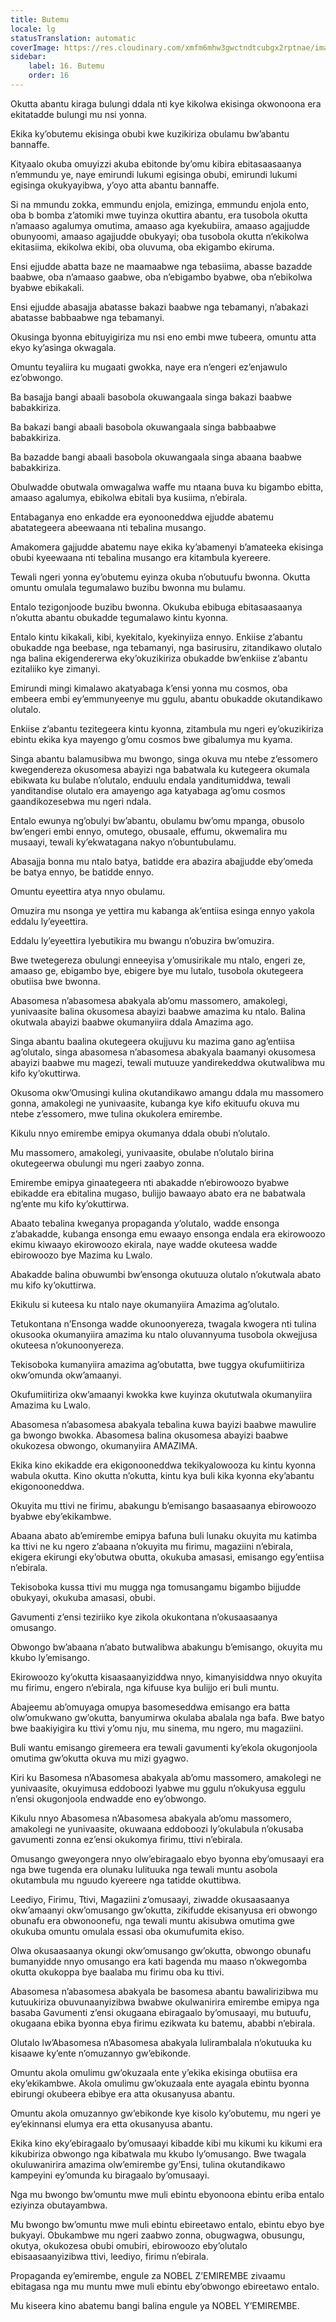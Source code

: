 ```yaml
---
title: Butemu
locale: lg
statusTranslation: automatic
coverImage: https://res.cloudinary.com/xmfm6mhw3gwctndtcubgx2rptnae/image/upload/v1740337243/small_cover_educacion_fundamental_a051170f1c.webp
sidebar:
    label: 16. Butemu
    order: 16
---
```

Okutta abantu kiraga bulungi ddala nti kye kikolwa ekisinga okwonoona era ekitatadde bulungi mu nsi yonna.

Ekika ky’obutemu ekisinga obubi kwe kuzikiriza obulamu bw’abantu bannaffe.

Kityaalo okuba omuyizzi akuba ebitonde by’omu kibira ebitasaasaanya n’emmundu ye, naye emirundi lukumi egisinga obubi, emirundi lukumi egisinga okukyayibwa, y’oyo atta abantu bannaffe.

Si na mmundu zokka, emmundu enjola, emizinga, emmundu enjola ento, oba b bomba z’atomiki mwe tuyinza okuttira abantu, era tusobola okutta n’amaaso agalumya omutima, amaaso aga kyekubiira, amaaso agajjudde obunyoomi, amaaso agajjudde obukyayi; oba tusobola okutta n’ekikolwa ekitasiima, ekikolwa ekibi, oba oluvuma, oba ekigambo ekiruma.

Ensi ejjudde abatta baze ne maamaabwe nga tebasiima, abasse bazadde baabwe, oba n’amaaso gaabwe, oba n’ebigambo byabwe, oba n’ebikolwa byabwe ebikakali.

Ensi ejjudde abasajja abatasse bakazi baabwe nga tebamanyi, n’abakazi abatasse babbaabwe nga tebamanyi.

Okusinga byonna ebituyigiriza mu nsi eno embi mwe tubeera, omuntu atta ekyo ky’asinga okwagala.

Omuntu teyaliira ku mugaati gwokka, naye era n’engeri ez’enjawulo ez’obwongo.

Ba basajja bangi abaali basobola okuwangaala singa bakazi baabwe babakkiriza.

Ba bakazi bangi abaali basobola okuwangaala singa babbaabwe babakkiriza.

Ba bazadde bangi abaali basobola okuwangaala singa abaana baabwe babakkiriza.

Obulwadde obutwala omwagalwa waffe mu ntaana buva ku bigambo ebitta, amaaso agalumya, ebikolwa ebitali bya kusiima, n’ebirala.

Entabaganya eno enkadde era eyonooneddwa ejjudde abatemu abatategeera abeewaana nti tebalina musango.

Amakomera gajjudde abatemu naye ekika ky’abamenyi b’amateeka ekisinga obubi kyeewaana nti tebalina musango era kitambula kyereere.

Tewali ngeri yonna ey’obutemu eyinza okuba n’obutuufu bwonna. Okutta omuntu omulala tegumalawo buzibu bwonna mu bulamu.

Entalo tezigonjoode buzibu bwonna. Okukuba ebibuga ebitasaasaanya n’okutta abantu obukadde tegumalawo kintu kyonna.

Entalo kintu kikakali, kibi, kyekitalo, kyekinyiiza ennyo. Enkiise z’abantu obukadde nga beebase, nga tebamanyi, nga basirusiru, zitandikawo olutalo nga balina ekigendererwa eky’okuzikiriza obukadde bw’enkiise z’abantu ezitaliiko kye zimanyi.

Emirundi mingi kimalawo akatyabaga k’ensi yonna mu cosmos, oba embeera embi ey’emmunyeenye mu ggulu, abantu obukadde okutandikawo olutalo.

Enkiise z’abantu tezitegeera kintu kyonna, zitambula mu ngeri ey’okuzikiriza ebintu ekika kya mayengo g’omu cosmos bwe gibalumya mu kyama.

Singa abantu balamusibwa mu bwongo, singa okuva mu ntebe z’essomero kwegendereza okusomesa abayizi nga babatwala ku kutegeera okumala ebikwata ku bulabe n’olutalo, enduulu endala yanditumiddwa, tewali yanditandise olutalo era amayengo aga katyabaga ag’omu cosmos gaandikozesebwa mu ngeri ndala.

Entalo ewunya ng’obulyi bw’abantu, obulamu bw’omu mpanga, obusolo bw’engeri embi ennyo, omutego, obusaale, effumu, okwemalira mu musaayi, tewali ky’ekwatagana nakyo n’obuntubulamu.

Abasajja bonna mu ntalo batya, batidde era abazira abajjudde eby’omeda be batya ennyo, be batidde ennyo.

Omuntu eyeettira atya nnyo obulamu.

Omuzira mu nsonga ye yettira mu kabanga ak’entiisa esinga ennyo yakola eddalu ly’eyeettira.

Eddalu ly’eyeettira lyebutikira mu bwangu n’obuzira bw’omuzira.

Bwe twetegereza obulungi enneeyisa y’omusirikale mu ntalo, engeri ze, amaaso ge, ebigambo bye, ebigere bye mu lutalo, tusobola okutegeera obutiisa bwe bwonna.

Abasomesa n’abasomesa abakyala ab’omu massomero, amakolegi, yunivaasite balina okusomesa abayizi baabwe amazima ku ntalo. Balina okutwala abayizi baabwe okumanyiira ddala Amazima ago.

Singa abantu baalina okutegeera okujjuvu ku mazima gano ag’entiisa ag’olutalo, singa abasomesa n’abasomesa abakyala baamanyi okusomesa abayizi baabwe mu magezi, tewali mutuuze yandirekeddwa okutwalibwa mu kifo ky’okuttirwa.

Okusoma okw’Omusingi kulina okutandikawo amangu ddala mu massomero gonna, amakolegi ne yunivaasite, kubanga kye kifo ekituufu okuva mu ntebe z’essomero, mwe tulina okukolera emirembe.

Kikulu nnyo emirembe emipya okumanya ddala obubi n’olutalo.

Mu massomero, amakolegi, yunivaasite, obulabe n’olutalo birina okutegeerwa obulungi mu ngeri zaabyo zonna.

Emirembe emipya ginaategeera nti abakadde n’ebirowoozo byabwe ebikadde era ebitalina mugaso, bulijjo bawaayo abato era ne babatwala ng’ente mu kifo ky’okuttirwa.

Abaato tebalina kweganya propaganda y’olutalo, wadde ensonga z’abakadde, kubanga ensonga emu ewaayo ensonga endala era ekirowoozo ekimu kiwaayo ekirowoozo ekirala, naye wadde okuteesa wadde ebirowoozo bye Mazima ku Lwalo.

Abakadde balina obuwumbi bw’ensonga okutuuza olutalo n’okutwala abato mu kifo ky’okuttirwa.

Ekikulu si kuteesa ku ntalo naye okumanyiira Amazima ag’olutalo.

Tetukontana n’Ensonga wadde okunoonyereza, twagala kwogera nti tulina okusooka okumanyiira amazima ku ntalo oluvannyuma tusobola okwejjusa okuteesa n’okunoonyereza.

Tekisoboka kumanyiira amazima ag’obutatta, bwe tuggya okufumiitiriza okw’omunda okw’amaanyi.

Okufumiitiriza okw’amaanyi kwokka kwe kuyinza okututwala okumanyiira Amazima ku Lwalo.

Abasomesa n’abasomesa abakyala tebalina kuwa bayizi baabwe mawulire ga bwongo bwokka. Abasomesa balina okusomesa abayizi baabwe okukozesa obwongo, okumanyiira AMAZIMA.

Ekika kino ekikadde era ekigonooneddwa tekikyalowooza ku kintu kyonna wabula okutta. Kino okutta n’okutta, kintu kya buli kika kyonna eky’abantu ekigonooneddwa.

Okuyita mu ttivi ne firimu, abakungu b’emisango basaasaanya ebirowoozo byabwe eby’ekikambwe.

Abaana abato ab’emirembe emipya bafuna buli lunaku okuyita mu katimba ka ttivi ne ku ngero z’abaana n’okuyita mu firimu, magaziini n’ebirala, ekigera ekirungi eky’obutwa obutta, okukuba amasasi, emisango egy’entiisa n’ebirala.

Tekisoboka kussa ttivi mu mugga nga tomusangamu bigambo bijjudde obukyayi, okukuba amasasi, obubi.

Gavumenti z’ensi teziriiko kye zikola okukontana n’okusaasaanya omusango.

Obwongo bw’abaana n’abato butwalibwa abakungu b’emisango, okuyita mu kkubo ly’emisango.

Ekirowoozo ky’okutta kisaasaanyiziddwa nnyo, kimanyisiddwa nnyo okuyita mu firimu, engero n’ebirala, nga kifuuse kya bulijjo eri buli muntu.

Abajeemu ab’omuyaga omupya basomeseddwa emisango era batta olw’omukwano gw’okutta, banyumirwa okulaba abalala nga bafa. Bwe batyo bwe baakiyigira ku ttivi y’omu nju, mu sinema, mu ngero, mu magaziini.

Buli wantu emisango giremeera era tewali gavumenti ky’ekola okugonjoola omutima gw’okutta okuva mu mizi gyagwo.

Kiri ku Basomesa n’Abasomesa abakyala ab’omu massomero, amakolegi ne yunivaasite, okuyimusa eddoboozi lyabwe mu ggulu n’okukyusa eggulu n’ensi okugonjoola endwadde eno ey’obwongo.

Kikulu nnyo Abasomesa n’Abasomesa abakyala ab’omu massomero, amakolegi ne yunivaasite, okuwaana eddoboozi ly’okulabula n’okusaba gavumenti zonna ez’ensi okukomya firimu, ttivi n’ebirala.

Omusango gweyongera nnyo olw’ebiragaalo ebyo byonna eby’omusaayi era nga bwe tugenda era olunaku lulituuka nga tewali muntu asobola okutambula mu nguudo kyereere nga tatidde okuttibwa.

Leediyo, Firimu, Ttivi, Magaziini z’omusaayi, ziwadde okusaasaanya okw’amaanyi okw’omusango gw’okutta, zikifudde ekisanyusa eri obwongo obunafu era obwonoonefu, nga tewali muntu akisubwa omutima gwe okukuba omuntu omulala essasi oba okumufumita ekiso.

Olwa okusaasaanya okungi okw’omusango gw’okutta, obwongo obunafu bumanyidde nnyo omusango era kati bagenda mu maaso n’okwegomba okutta okukoppa bye baalaba mu firimu oba ku ttivi.

Abasomesa n’abasomesa abakyala be basomesa abantu bawalirizibwa mu kutuukiriza obuvunaanyizibwa bwabwe okulwanirira emirembe emipya nga basaba Gavumenti z’ensi okugaana ebiragaalo by’omusaayi, mu butuufu, okugaana ebika byonna ebya firimu ezikwata ku batemu, ababbi n’ebirala.

Olutalo lw’Abasomesa n’Abasomesa abakyala lulirambalala n’okutuuka ku kisaawe ky’ente n’omuzannyo gw’ebikonde.

Omuntu akola omulimu gw’okuzaala ente y’ekika ekisinga obutiisa era eky’ekikambwe. Akola omulimu gw’okuzaala ente ayagala ebintu byonna ebirungi okubeera ebibye era atta okusanyusa abantu.

Omuntu akola omuzannyo gw’ebikonde kye kisolo ky’obutemu, mu ngeri ye ey’ekinnansi elumya era etta okusanyusa abantu.

Ekika kino eky’ebiragaalo by’omusaayi kibadde kibi mu kikumi ku kikumi era kikubiriza obwongo nga kibatwala mu kkubo ly’omusango. Bwe twagala okuluwanirira amazima olw’emirembe gy’Ensi, tulina okutandikawo kampeyini ey’omunda ku biragaalo by’omusaayi.

Nga mu bwongo bw’omuntu mwe muli ebintu ebyonoona ebintu eriba entalo eziyinza obutayambwa.

Mu bwongo bw’omuntu mwe muli ebintu ebireetawo entalo, ebintu ebyo bye bukyayi. Obukambwe mu ngeri zaabwo zonna, obugwagwa, obusungu, okutya, okukozesa obubi omubiri, ebirowoozo eby’olutalo ebisaasaanyizibwa ttivi, leediyo, firimu n’ebirala.

Propaganda ey’emirembe, engule za NOBEL Z’EMIREMBE zivaamu ebitagasa nga mu muntu mwe muli ebintu eby’obwongo ebireetawo entalo.

Mu kiseera kino abatemu bangi balina engule ya NOBEL Y’EMIREMBE.

